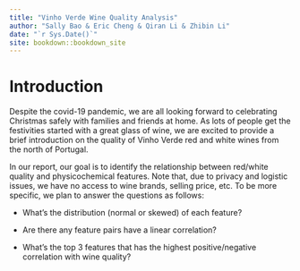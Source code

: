```yaml
--- 
title: "Vinho Verde Wine Quality Analysis"
author: "Sally Bao & Eric Cheng & Qiran Li & Zhibin Li"
date: "`r Sys.Date()`"
site: bookdown::bookdown_site
---
```


# Introduction

Despite the covid-19 pandemic, we are all looking forward to celebrating Christmas safely with families and friends at home. As lots of people get the festivities started with a great glass of wine, we are excited to provide a brief introduction on the quality of Vinho Verde red and white wines from the north of Portugal. 

In our report, our goal is to identify the relationship between red/white quality and physicochemical features. Note that, due to privacy and logistic issues, we have no access to wine brands, selling price, etc. To be more specific, we plan to answer the questions as follows:

- What's the distribution (normal or skewed) of each feature?

- Are there any feature pairs have a linear correlation?

- What's the top 3 features that has the highest positive/negative correlation with wine quality?

